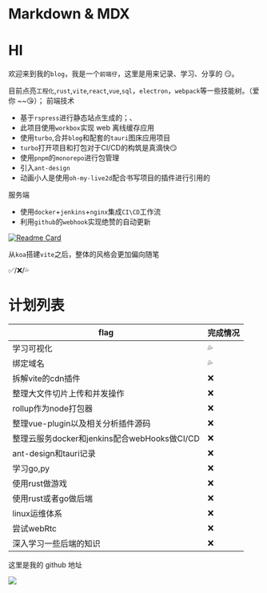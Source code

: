 # Markdown & MDX

# HI

欢迎来到我的`blog`，我是一个`前端仔`，这里是用来记录、学习、分享的 😏。

目前点亮`工程化`,`rust`,`vite`,`react`,`vue`,`sql`，`electron`，`webpack`等一些技能树。（爱你 ~~😘）；
前端技术
- 基于`rspress`进行静态站点生成的；、
- 此项目使用`workbox`实现 web 离线缓存应用
- 使用`turbo`,合并`blog`和配套的`tauri`图床应用项目
- `turbo`打开项目和打包对于CI/CD的构筑是真滴快😏
- 使用`pnpm`的`monorepo`进行包管理
- 引入`ant-design`
- 动画小人是使用`oh-my-live2d`配合书写项目的插件进行引用的


服务端
- 使用`docker`+`jenkins`+`nginx`集成`CI\CD`工作流
- 利用`github`的`webhook`实现绝赞的自动更新

[![Readme Card](https://github-readme-stats.vercel.app/api/pin/?username=Manshawar&repo=Manshawar-cyber)](https://github.com/Manshawar/Manshawar-cyber.git)



从`koa`搭建`vite`之后，整体的风格会更加偏向随笔

✅/❌/💦

# 计划列表 

| flag   | 完成情况       |
| ----  | ---------- |
| 学习可视化   | 💦  |
| 绑定域名   | 💦  |
| 拆解vite的cdn插件   | ❌  |
| 整理大文件切片上传和并发操作     | ❌  |
| rollup作为node打包器     | ❌  |
| 整理vue-plugin以及相关分析插件源码    | ❌  |
| 整理云服务docker和jenkins配合webHooks做CI/CD   | ❌  |
| ant-design和tauri记录    | ❌  |
| 学习go,py   | ❌  |
| 使用rust做游戏   | ❌ |
| 使用rust或者go做后端   | ❌ |
| linux运维体系 | ❌ |
| 尝试webRtc | ❌ |
| 深入学习一些后端的知识 | ❌ |

这里是我的 github 地址

[![](https://img.shields.io/badge/dynamic/json?color=000000&label=GitHub&query=%24.data.totalSubs&suffix=%20followers&url=https%3A%2F%2Fapi.spencerwoo.com%2Fsubstats%2F%3Fsource%3Dgithub%26queryKey%3DManshawar)](https://github.com/Manshawar)
